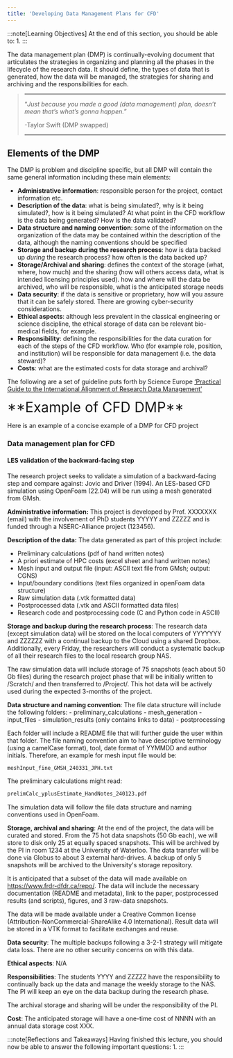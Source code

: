 ```yaml
---
title: 'Developing Data Management Plans for CFD'
---
```



:::note[Learning Objectives]
At the end of this section, you should be able to:
1. 
:::
<CustomAside icon="pen" title="Time to complete: 45 min" colour="green"></CustomAside>



The data management plan (DMP) is continually-evolving document that articulates the strategies in organizing and planning all the phases in the lifecycle of the research data. It should define, the types of data that is generated, how the data will be managed, the strategies for sharing and archiving and the responsibilities for each. 


> ---
>
> “*Just because you made a good (data management) plan, doesn’t mean that’s what’s gonna happen.*”
>
>  -Taylor Swift (DMP swapped)
>
> ---

## Elements of the DMP
The DMP is problem and discipline specific, but all DMP will contain the same general information including these main elements:
- **Administrative information**: responsible person for the project, contact information etc.
- **Description of the data**: what is being simulated?, why is it being simulated?, how is it being simulated? At what point in the CFD workflow is the data being generated? How is the data validated?
- **Data structure and naming convention**: some of the information on the organization of the data may be contained within the description of the data, although the naming conventions should be specified
- **Storage and backup during the research process**: how is data backed up *during* the research process? how often is the data backed up?
- **Storage/Archival and sharing**: defines the context of the storage (what, where, how much) and the sharing (how will others access data, what is intended licensing principles used). how and where will the data be archived, who will be responsible, what is the anticipated storage needs
- **Data security**: if the data is sensitive or proprietary, how will you assure that it can be safely stored. There are growing cyber-security considerations.
- **Ethical aspects**: although less prevalent in the classical engineering or science discipline, the ethical storage of data can be relevant bio-medical fields, for example.
- **Responsibility**: defining the responsibilities for the data curation for each of the steps of the CFD workflow.  Who (for example role, position, and institution) will be responsible for data management (i.e. the data steward)?
- **Costs**: what are the estimated costs for data storage and archival?





The following are a set of guideline puts forth by Science Europe [‘Practical Guide to the International Alignment of Research Data Management’](https://scienceeurope.org/media/4brkxxe5/se_rdm_practical_guide_extended_final.pdf)




<Box iconName='exercise'>
  <font size="+3">**Example of CFD DMP**</font>
  
Here is an example of a concise example of a DMP for CFD project
<Box color='bw' >
### Data management plan for CFD
#### LES validation of the backward-facing step 
The research project seeks to validate a simulation of a backward-facing step and compare against:  Jovic and Driver (1994). An LES-based CFD simulation using OpenFoam (22.04) will be run using a mesh generated from GMsh.

**Administrative information:** This project is developed by Prof. XXXXXXX (email) with the involvement of PhD students YYYYY and ZZZZZ and is funded through a NSERC-Alliance project (123456).

**Description of the data:** The data generated as part of this project include:
- Preliminary calculations (pdf of hand written notes)
- A priori estimate of HPC costs (excel sheet and hand written notes)
- Mesh input and output file (input: ASCII text file from GMsh; output: CGNS) 
- Input/boundary conditions (text files organized in openFoam data structure)
- Raw simulation data (.vtk formatted data)
- Postprocessed data (.vtk and ASCII formatted data files)
- Research code and postprocessing code (C and Python code in ASCII)

**Storage and backup during the research process**:
The research data (except simulation data) will be stored on the local computers of YYYYYYY and ZZZZZZ with a continual backup to the Cloud using a shared Dropbox. Additionally, every Friday, the researchers will conduct a systematic backup of all their research files to the local research group NAS.

The raw simulation data will include storage of 75 snapshots (each about 50 Gb files) during the research project phase that will be initially written to /Scratch/ and then transferred to /Project/. This hot data will be actively used during the expected 3-months of the project.

**Data structure and naming convention**:
The file data structure will include the following folders:
    - preliminary_calculations
    - mesh_generation
    - input_files
    - simulation_results (only contains links to data)
    - postprocessing

Each folder will include a README file that will further guide the user within that folder. The file naming convention aim to have descriptive terminology (using a camelCase format), tool, date format of YYMMDD and author initials. Therefore, an example for mesh input file would be:
```python 
meshInput_fine_GMSH_240331_JPH.txt
```
The preliminary calculations might read:
```python 
prelimCalc_yplusEstimate_HandNotes_240123.pdf 
```
The simulation data will follow the file data structure and naming conventions used in OpenFoam.


**Storage, archival and sharing**:
At the end of the project, the data will be curated and stored. From the 75 hot data snapshots (50 Gb each), we will store to disk only 25 at equally spaced snapshots. This will be archived by the PI in room 1234 at the University of Waterloo. The data transfer will be done via Globus to about 3 external hard-drives. A backup of only 5 snapshots will be archived to the University's storage repository.

It is anticipated that a subset of the data will made available on https://www.frdr-dfdr.ca/repo/. The data will include the necessary documentation (README and metadata), link to the paper, postprocessed results (and scripts), figures, and 3 raw-data snapshots. 

The data will be made available under a Creative Common license (Attribution-NonCommercial-ShareAlike 4.0 International). Result data will be stored in a VTK format to facilitate exchanges and reuse.

**Data security**: The multiple backups following a 3-2-1 strategy will mitigate data loss. There are no other security concerns on with this data.

**Ethical aspects**: N/A

**Responsibilities**: The students YYYY and ZZZZZ have the responsibility to continually back up the data and manage the weekly storage to the NAS. The PI will keep an eye on the data backup during the research phase. 

The archival storage and sharing will be under the responsibility of the PI. 

**Cost**: The anticipated storage will have a one-time cost of NNNN with an annual data storage cost XXX.

</Box>
</Box>


    
:::note[Reflections and Takeaways]
Having finished this lecture, you should now be able to answer the following important questions:
1. 
:::
